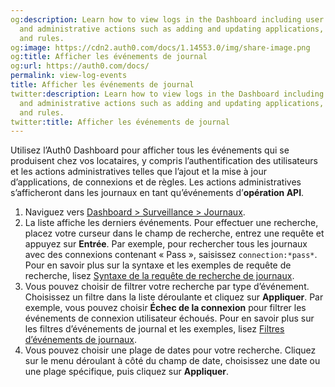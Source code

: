 ```yaml
---
og:description: Learn how to view logs in the Dashboard including user authentication
  and administrative actions such as adding and updating applications, connections,
  and rules.
og:image: https://cdn2.auth0.com/docs/1.14553.0/img/share-image.png
og:title: Afficher les événements de journal
og:url: https://auth0.com/docs/
permalink: view-log-events
title: Afficher les événements de journal
twitter:description: Learn how to view logs in the Dashboard including user authentication
  and administrative actions such as adding and updating applications, connections,
  and rules.
twitter:title: Afficher les événements de journal
---
```


Utilisez l’Auth0 Dashboard pour afficher tous les événements qui se produisent chez vos locataires, y compris l’authentification des utilisateurs et les actions administratives telles que l’ajout et la mise à jour d’applications, de connexions et de règles. Les actions administratives s’afficheront dans les journaux en tant qu’événements d’**opération API**.



1. Naviguez vers [Dashboard > Surveillance > Journaux](%24%7Bmanage_url%7D/#/logs).
2. La liste affiche les derniers événements. Pour effectuer une recherche, placez votre curseur dans le champ de recherche, entrez une requête et appuyez sur **Entrée**. Par exemple, pour rechercher tous les journaux avec des connexions contenant « Pass », saisissez `connection:*pass*`. Pour en savoir plus sur la syntaxe et les exemples de requête de recherche, lisez [Syntaxe de la requête de recherche de journaux](/logs/log-search-query-syntax).
3. Vous pouvez choisir de filtrer votre recherche par type d’événement. Choisissez un filtre dans la liste déroulante et cliquez sur **Appliquer**. Par exemple, vous pouvez choisir **Échec de la connexion** pour filtrer les événements de connexion utilisateur échoués. Pour en savoir plus sur les filtres d’événements de journal et les exemples, lisez [Filtres d’événements de journaux](/logs/log-event-filters).
4. Vous pouvez choisir une plage de dates pour votre recherche. Cliquez sur le menu déroulant à côté du champ de date, choisissez une date ou une plage spécifique, puis cliquez sur **Appliquer**.